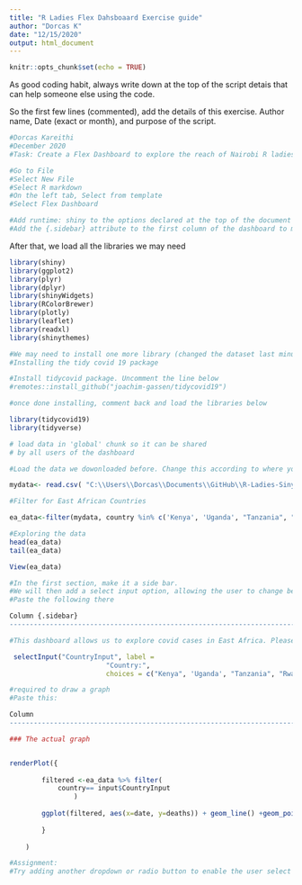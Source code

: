 ```yaml
---
title: "R Ladies Flex Dahsboaard Exercise guide"
author: "Dorcas K"
date: "12/15/2020"
output: html_document
---
```




```r
knitr::opts_chunk$set(echo = TRUE)
```

As good coding habit, always write down at the top of the script detais that can help someone else using the code.


So the first few lines (commented), add the details of this exercise. Author name, Date (exact or month), and purpose of the script.

```r
#Dorcas Kareithi
#December 2020
#Task: Create a Flex Dashboard to explore the reach of Nairobi R ladies in twitter
```

```r
#Go to File
#Select New File
#Select R markdown
#On the left tab, Select from template
#Select Flex Dashboard
```


```r
#Add runtime: shiny to the options declared at the top of the document (bwlow vertical_layout: fill)
#Add the {.sidebar} attribute to the first column of the dashboard to make it a host for Shiny input controls (

```



After that, we load all the libraries we may need

```r
library(shiny)
library(ggplot2)
library(plyr)
library(dplyr)
library(shinyWidgets)
library(RColorBrewer)
library(plotly)
library(leaflet)
library(readxl)
library(shinythemes)

#We may need to install one more library (changed the dataset last minute when I found out that Twotter is blocked in the country I am currently at and wanted to do a live dashboard)
#Installing the tidy covid 19 package

#Install tidycovid package. Uncomment the line below
#remotes::install_github("joachim-gassen/tidycovid19")

#once done installing, comment back and load the libraries below

library(tidycovid19)
library(tidyverse)

```



```r
# load data in 'global' chunk so it can be shared
# by all users of the dashboard

#Load the data we dowonloaded before. Change this according to where you stored your data.

mydata<- read.csv( "C:\\Users\\Dorcas\\Documents\\GitHub\\R-Ladies-Siny-App-Class\\Data\\covid_data.csv")

#Filter for East African Countries

ea_data<-filter(mydata, country %in% c('Kenya', 'Uganda', "Tanzania", "Rwanda", "Burundi"))

#Exploring the data
head(ea_data)
tail(ea_data)

View(ea_data)

```

```r
#In the first section, make it a side bar. 
#We will then add a select input option, allowing the user to change between options selected
#Paste the following there 

Column {.sidebar}
-----------------------------------------------------------------------

#This dashboard allows us to explore covid cases in East Africa. Please use the buttons below to interact with the dashboard

 selectInput("CountryInput", label = 
                        "Country:",
                        choices = c("Kenya", 'Uganda', "Tanzania", "Rwanda", "Burundi"), selected = "Kenya")

```

```r
#required to draw a graph
#Paste this:

Column 
-----------------------------------------------------------------------

### The actual graph


renderPlot({
        
        filtered <-ea_data %>% filter(
            country== input$CountryInput
                )
    
        ggplot(filtered, aes(x=date, y=deaths)) + geom_line() +geom_point() + labs(y= "Deaths")
        
        }
        
    )

```

``` r
#Assignment:
#Try adding another dropdown or radio button to enable the user select the se=pecific case they want to display ie whether deaths, cases or recoveries
```

